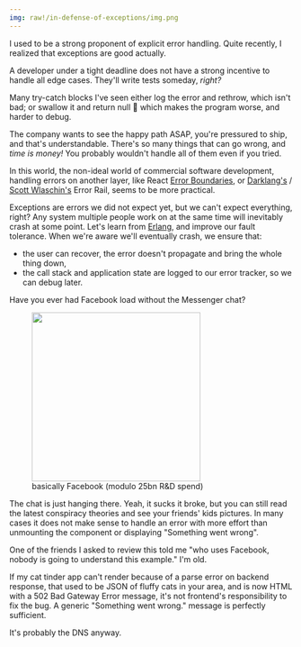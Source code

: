 ```yaml
---
img: raw!/in-defense-of-exceptions/img.png
---
```


<style>{`.dark .zaduma-image-box { filter: invert(1) hue-rotate(180deg); mix-blend-mode: lighten; }`}</style>

I used to be a strong proponent of explicit error handling. Quite recently, I
realized that exceptions are good actually.

A developer under a tight deadline does not have a strong incentive to handle
all edge cases. They'll write tests someday, _right?_

Many try-catch blocks I've seen either log the error and rethrow, which isn't
bad; or swallow it and return null 🤮 which makes the program worse, and harder
to debug.

The company wants to see the happy path ASAP, you're pressured to ship, and
that's understandable. There's so many things that can go wrong, and _time is
money!_ You probably wouldn't handle all of them even if you tried.

In this world, the non-ideal world of commercial software development, handling
errors on another layer, like React
[Error Boundaries](https://react.dev/reference/react/Component#catching-rendering-errors-with-an-error-boundary),
or
[Darklang's](https://blog.darklang.com/real-problems-with-functional-languages/)
/ [Scott Wlaschin's](https://fsharpforfunandprofit.com/rop/) Error Rail, seems
to be more practical.

Exceptions are errors we did not expect yet, but we can't expect everything,
right? Any system multiple people work on at the same time will inevitably crash
at some point. Let's learn from
[Erlang](https://blog.mi.hdm-stuttgart.de/index.php/2019/10/13/how-to-build-fault-tolerant-software-systems/#:~:text=Erlang's%20approach%20to%20fault%2Dtolerance&text=Compared%20to%20other%20programming%20languages,to%20complete%20a%20predetermined%20task.),
and improve our fault tolerance. When we're aware we'll eventually crash, we
ensure that:

- the user can recover, the error doesn't propagate and bring the whole thing
  down,
- the call stack and application state are logged to our error tracker, so we
  can debug later.

<div>

Have you ever had Facebook load without the Messenger chat?

<figure class="flex flex-col items-center dark:invert">
  <img src="/in-defense-of-exceptions/facebook.webp" width="300px" />
  <figcaption>basically Facebook (modulo 25bn R&D spend)</figcaption>
</figure>

</div>

The chat is just hanging there. Yeah, it sucks it broke, but you can still read
the latest conspiracy theories and see your friends' kids pictures. In many
cases it does not make sense to handle an error with more effort than unmounting
the component or displaying "Something went wrong".

<aside>
  One of the friends I asked to review this told me "who uses Facebook, nobody
  is going to understand this example." I'm old.
</aside>

If my cat tinder app can't render because of a parse error on backend response,
that used to be JSON of fluffy cats in your area, and is now HTML with a 502 Bad
Gateway Error message, it's not frontend's responsibility to fix the bug. A
generic "Something went wrong." message is perfectly sufficient.

It's probably the DNS anyway.
